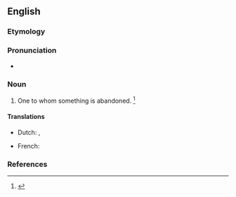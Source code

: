 ==English==

===Etymology===
{{suffix|abandon|ee|lang=en}}

===Pronunciation===
* {{a|GenAm}} {{IPA|/əˈbæn.dəˌni/|lang=en}}

===Noun===
{{en-noun}}

# {{lb|en|legal}} One to whom something is abandoned. {{defdate|Mid 19<sup>th</sup> century.}}<ref name=SOED>{{R:SOED5|page=2}}</ref>

====Translations====
{{trans-top}}
* Dutch: {{t+|nl|cessionaris}},
{{trans-mid}}
* French: {{t+|fr|abandonnataire|m|f}}
{{trans-bottom}}

===References===
<references/>
